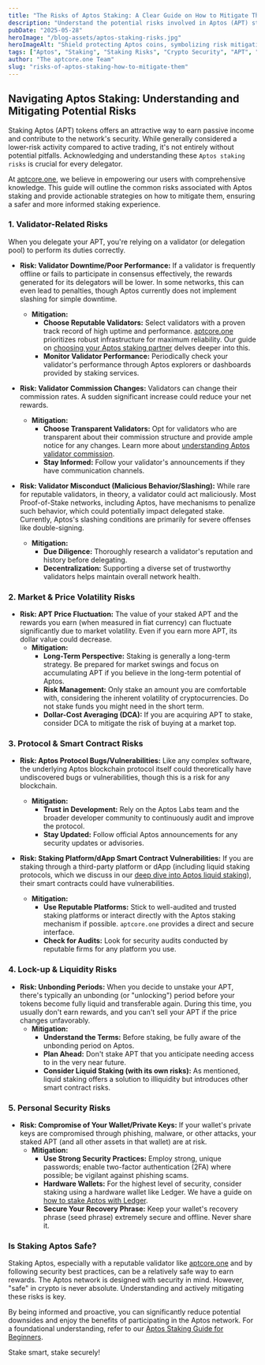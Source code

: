 ```yaml
---
title: "The Risks of Aptos Staking: A Clear Guide on How to Mitigate Them"
description: "Understand the potential risks involved in Aptos (APT) staking, from validator issues to market volatility and smart contract vulnerabilities. Learn practical tips to mitigate these risks for safer staking."
pubDate: "2025-05-28"
heroImage: "/blog-assets/aptos-staking-risks.jpg"
heroImageAlt: "Shield protecting Aptos coins, symbolizing risk mitigation in APT staking"
tags: ["Aptos", "Staking", "Staking Risks", "Crypto Security", "APT", "Validator", "Mitigation", "aptcore.one"]
author: "The aptcore.one Team"
slug: "risks-of-aptos-staking-how-to-mitigate-them"
---
```


## Navigating Aptos Staking: Understanding and Mitigating Potential Risks

Staking Aptos (APT) tokens offers an attractive way to earn passive income and contribute to the network's security. While generally considered a lower-risk activity compared to active trading, it's not entirely without potential pitfalls. Acknowledging and understanding these `Aptos staking risks` is crucial for every delegator.

At [aptcore.one](https://aptcore.one), we believe in empowering our users with comprehensive knowledge. This guide will outline the common risks associated with Aptos staking and provide actionable strategies on how to mitigate them, ensuring a safer and more informed staking experience.

### 1. Validator-Related Risks

When you delegate your APT, you're relying on a validator (or delegation pool) to perform its duties correctly.

* **Risk: Validator Downtime/Poor Performance:** If a validator is frequently offline or fails to participate in consensus effectively, the rewards generated for its delegators will be lower. In some networks, this can even lead to penalties, though Aptos currently does not implement slashing for simple downtime.
    * **Mitigation:**
        * **Choose Reputable Validators:** Select validators with a proven track record of high uptime and performance. [aptcore.one](https://aptcore.one) prioritizes robust infrastructure for maximum reliability. Our guide on [choosing your Aptos staking partner](/blog/choosing-aptos-staking-partner) delves deeper into this.
        * **Monitor Validator Performance:** Periodically check your validator's performance through Aptos explorers or dashboards provided by staking services.

* **Risk: Validator Commission Changes:** Validators can change their commission rates. A sudden significant increase could reduce your net rewards.
    * **Mitigation:**
        * **Choose Transparent Validators:** Opt for validators who are transparent about their commission structure and provide ample notice for any changes. Learn more about [understanding Aptos validator commission](/blog/understanding-aptos-validator-commission).
        * **Stay Informed:** Follow your validator's announcements if they have communication channels.

* **Risk: Validator Misconduct (Malicious Behavior/Slashing):** While rare for reputable validators, in theory, a validator could act maliciously. Most Proof-of-Stake networks, including Aptos, have mechanisms to penalize such behavior, which could potentially impact delegated stake. Currently, Aptos's slashing conditions are primarily for severe offenses like double-signing.
    * **Mitigation:**
        * **Due Diligence:** Thoroughly research a validator's reputation and history before delegating.
        * **Decentralization:** Supporting a diverse set of trustworthy validators helps maintain overall network health.

### 2. Market & Price Volatility Risks

* **Risk: APT Price Fluctuation:** The value of your staked APT and the rewards you earn (when measured in fiat currency) can fluctuate significantly due to market volatility. Even if you earn more APT, its dollar value could decrease.
    * **Mitigation:**
        * **Long-Term Perspective:** Staking is generally a long-term strategy. Be prepared for market swings and focus on accumulating APT if you believe in the long-term potential of Aptos.
        * **Risk Management:** Only stake an amount you are comfortable with, considering the inherent volatility of cryptocurrencies. Do not stake funds you might need in the short term.
        * **Dollar-Cost Averaging (DCA):** If you are acquiring APT to stake, consider DCA to mitigate the risk of buying at a market top.

### 3. Protocol & Smart Contract Risks

* **Risk: Aptos Protocol Bugs/Vulnerabilities:** Like any complex software, the underlying Aptos blockchain protocol itself could theoretically have undiscovered bugs or vulnerabilities, though this is a risk for any blockchain.
    * **Mitigation:**
        * **Trust in Development:** Rely on the Aptos Labs team and the broader developer community to continuously audit and improve the protocol.
        * **Stay Updated:** Follow official Aptos announcements for any security updates or advisories.

* **Risk: Staking Platform/dApp Smart Contract Vulnerabilities:** If you are staking through a third-party platform or dApp (including liquid staking protocols, which we discuss in our [deep dive into Aptos liquid staking](/blog/aptos-liquid-staking-deep-dive)), their smart contracts could have vulnerabilities.
    * **Mitigation:**
        * **Use Reputable Platforms:** Stick to well-audited and trusted staking platforms or interact directly with the Aptos staking mechanism if possible. `aptcore.one` provides a direct and secure interface.
        * **Check for Audits:** Look for security audits conducted by reputable firms for any platform you use.

### 4. Lock-up & Liquidity Risks

* **Risk: Unbonding Periods:** When you decide to unstake your APT, there's typically an unbonding (or "unlocking") period before your tokens become fully liquid and transferable again. During this time, you usually don't earn rewards, and you can't sell your APT if the price changes unfavorably.
    * **Mitigation:**
        * **Understand the Terms:** Before staking, be fully aware of the unbonding period on Aptos.
        * **Plan Ahead:** Don't stake APT that you anticipate needing access to in the very near future.
        * **Consider Liquid Staking (with its own risks):** As mentioned, liquid staking offers a solution to illiquidity but introduces other smart contract risks.

### 5. Personal Security Risks

* **Risk: Compromise of Your Wallet/Private Keys:** If your wallet's private keys are compromised through phishing, malware, or other attacks, your staked APT (and all other assets in that wallet) are at risk.
    * **Mitigation:**
        * **Use Strong Security Practices:** Employ strong, unique passwords; enable two-factor authentication (2FA) where possible; be vigilant against phishing scams.
        * **Hardware Wallets:** For the highest level of security, consider staking using a hardware wallet like Ledger. We have a guide on [how to stake Aptos with Ledger](/blog/how-to-stake-aptos-with-ledger-security-guide).
        * **Secure Your Recovery Phrase:** Keep your wallet's recovery phrase (seed phrase) extremely secure and offline. Never share it.

### Is Staking Aptos Safe?

Staking Aptos, especially with a reputable validator like [aptcore.one](https://aptcore.one) and by following security best practices, can be a relatively safe way to earn rewards. The Aptos network is designed with security in mind. However, "safe" in crypto is never absolute. Understanding and actively mitigating these risks is key.

By being informed and proactive, you can significantly reduce potential downsides and enjoy the benefits of participating in the Aptos network. For a foundational understanding, refer to our [Aptos Staking Guide for Beginners](/blog/aptos-staking-guide-beginners).

Stake smart, stake securely!
